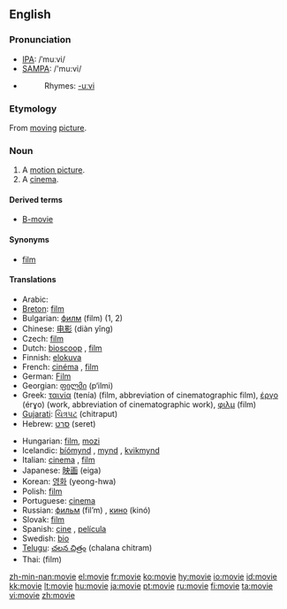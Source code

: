 ==English==

===Pronunciation===
*[[w:IPA|IPA]]: /ˈmuːvi/
*[[w:SAMPA|SAMPA]]: /'mu:vi/
*{{audio|en-us-movie.ogg|Audio (US)}}
*:Rhymes: [[Rhymes:English:-uːvi|-uːvi]]

===Etymology===
From [[moving]] [[picture]].

===Noun===
{{en-noun}}

# A [[motion picture]].
# A [[cinema]].

====Derived terms====
* [[B-movie]]

====Synonyms====
*[[film]]

====Translations====
{{trans-top|}}
*Arabic: {{Arab|[[فيلم]]}} {{IPAchar|(film)}}
*[[Breton]]: [[film]] {{m}}
*Bulgarian: [[филм]] (film) {{m}} (1, 2)
*Chinese: [[电影]] (diàn yǐng)
*Czech: [[film]] {{m}}
*Dutch: [[bioscoop]] {{m}}, [[film]] {{m}}
*Finnish: [[elokuva]]
*French: [[cinéma]] {{m}}, [[film]] {{m}}
*German: [[Film]] {{m}}
*Georgian: [[ფილმი]] (p‘ilmi)
*Greek: [[ταινία]] (tenía) {{f}} (film, abbreviation of cinematographic film), [[έργο]] (érɣo) {{n}} (work, abbreviation of cinematographic work), [[φιλμ]] (film) {{n}}
*[[Gujarati]]: [[ચિત્રપટ]] (chitraput)
*Hebrew: [[סרט]] (seret) {{m}}
{{trans-mid}}
*Hungarian: [[film]], [[mozi]]
*Icelandic: [[bíómynd]] {{f}}, [[mynd]] {{f}}, [[kvikmynd]] {{f}}
*Italian: [[cinema]] {{m}}, [[film]] {{m}}
*Japanese: [[映画]] (eiga)
*Korean: [[영화]] (yeong-hwa)
*Polish: [[film]] {{m}}
*Portuguese: [[cinema]] {{m}}
*Russian: [[фильм]] (fil’m) {{m}}, [[кино]] (kinó) {{n}}
*Slovak: [[film#Slovak|film]] {{m}}
*Spanish: [[cine]] {{m}}, [[película]] {{f}}
*Swedish: [[bio#Swedish|bio]]
*[[Telugu]]: [[చలన చిత్రం]] (chalana chitram)
*Thai: {{Thai|[[ฟิล์ม]]}} (film)
{{trans-bottom}}

[[zh-min-nan:movie]]
[[el:movie]]
[[fr:movie]]
[[ko:movie]]
[[hy:movie]]
[[io:movie]]
[[id:movie]]
[[kk:movie]]
[[lt:movie]]
[[hu:movie]]
[[ja:movie]]
[[pt:movie]]
[[ru:movie]]
[[fi:movie]]
[[ta:movie]]
[[vi:movie]]
[[zh:movie]]